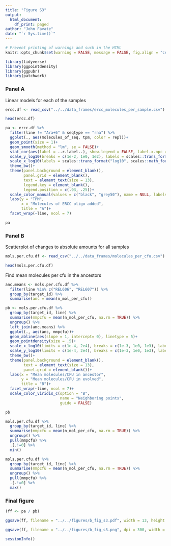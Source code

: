 ```yaml
---
title: "Figure S3"
output: 
  html_document:
    df_print: paged
author: "John Favate"
date: "`r Sys.time()`"
---
```


<style type="text/css">
.main-container {
  max-width: 1500px;
  margin-left: auto;
  margin-right: auto;
}
</style>

```r
# Prevent printing of warnings and such in the HTML
knitr::opts_chunk$set(warning = FALSE, message = FALSE, fig.align = "center")
```

```r
library(tidyverse)
library(ggpointdensity)
library(ggpubr)
library(patchwork)
```

### Panel A

Linear models for each of the samples
```r
ercc.df <- read_csv("../../data_frames/ercc_molecules_per_sample.csv")

head(ercc.df)
```

```r
pa <- ercc.df %>%
  filter(line != "Ara+6" & seqtype == "rna") %>%
  ggplot(., aes(molecules_of_seq, tpm, color = repl))+
  geom_point(size = 1)+
  geom_smooth(method = "lm", se = FALSE)+
  stat_cor(aes(label = ..r.label..), show.legend = FALSE, label.x.npc = .05, label.y.npc = .95, size = 3)+
  scale_y_log10(breaks = c(1e-2, 1e0, 1e2), labels = scales::trans_format("log10", scales::math_format(10^.x)))+
  scale_x_log10(labels = scales::trans_format("log10", scales::math_format(10^.x)))+
  theme_bw()+
  theme(panel.background = element_blank(),
        panel.grid = element_blank(),
        text = element_text(size = 13),
        legend.key = element_blank(),
        legend.position = c(.93, .25))+
  scale_color_manual(values = c("black", "grey50"), name = NULL, labels = c("Rep 1", "Rep 2"))+
  labs(y = "TPM",
       x = "Molecules of ERCC oligo added",
       title = "A")+
  facet_wrap(~line, ncol = 7)

pa
```

### Panel B

Scatterplot of changes to absolute amounts for all samples
```r
mols.per.cfu.df <- read_csv("../../data_frames/molecules_per_cfu.csv")

head(mols.per.cfu.df)
```

Find mean molecules per cfu in the ancestors
```r
anc.means <- mols.per.cfu.df %>% 
  filter(line %in% c("REL606", "REL607")) %>% 
  group_by(target_id) %>% 
  summarise(anc = mean(n_mol_per_cfu))
```

```r
pb <- mols.per.cfu.df %>% 
  group_by(target_id, line) %>%
  summarise(mmpcfu = mean(n_mol_per_cfu, na.rm = TRUE)) %>%
  ungroup() %>%
  left_join(anc.means) %>% 
  ggplot(., aes(anc, mmpcfu))+
  geom_abline(aes(slope = 1, intercept= 0), linetype = 5)+
  geom_pointdensity(size = .5)+
  scale_x_log10(limits = c(1e-4, 2e4), breaks = c(1e-3, 1e0, 1e3), labels = scales::trans_format("log10", scales::math_format(10^.x)))+
  scale_y_log10(limits = c(1e-4, 2e4), breaks = c(1e-3, 1e0, 1e3), labels = scales::trans_format("log10", scales::math_format(10^.x)))+
  theme_bw()+
  theme(panel.background = element_blank(),
        text = element_text(size = 13),
        panel.grid = element_blank())+
  labs(x = "Mean molecules/CFU in ancestor",
       y = "Mean molecules/CFU in evolved",
       title = "B")+
  facet_wrap(~line, ncol = 7)+
  scale_color_viridis_c(option = "B",
                        name = "Neighboring points",
                        guide = FALSE)

pb

mols.per.cfu.df %>% 
  group_by(target_id, line) %>%
  summarise(mmpcfu = mean(n_mol_per_cfu, na.rm = TRUE)) %>%
  ungroup() %>% 
  pull(mmpcfu) %>% 
  .[.!=0] %>% 
  min()

mols.per.cfu.df %>% 
  group_by(target_id, line) %>%
  summarise(mmpcfu = mean(n_mol_per_cfu, na.rm = TRUE)) %>%
  ungroup() %>% 
  pull(mmpcfu) %>% 
  .[.!=0] %>% 
  max()
```

### Final figure

```r
(ff <- pa / pb)
```

```r
ggsave(ff, filename = "../../figures/b_fig_s3.pdf", width = 13, height = 9)

ggsave(ff, filename = "../../figures/b_fig_s3.png", dpi = 300, width = 13, height = 9)
```

```r
sessionInfo()
```

